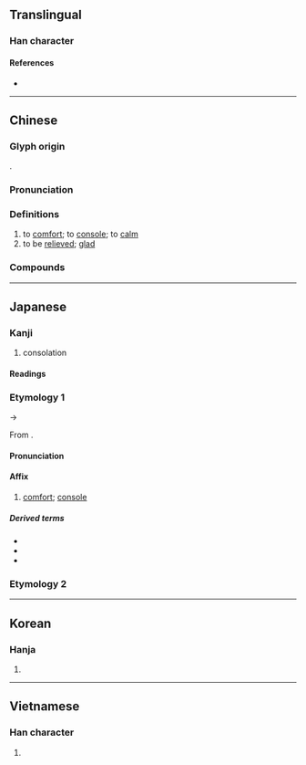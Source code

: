 {{character info/new}}
==Translingual==

===Han character===
{{Han char|rn=61|rad=心|as=11|sn=15|four=74330|canj=SIP,XSIP|ids=⿱尉心}}

====References====
* {{Han ref|kx=0400.030|dkj=11135|dj=0739.230|hdz=42343.150|uh=6170|ud=24944|bh=BCA2|bd=48290}}

----

==Chinese==
{{zh-forms}}

===Glyph origin===
{{Han etym}}
{{Han compound|尉|心|ls=psc|c1=p|c2=s}}.

===Pronunciation===
{{zh-pron
|m=wèi
|c=wai3
|h=pfs=vi
|mn=qz,tw,xm:ùi/zz:ùiⁿ
|mn-t=uê3
|mc=y
|oc=y
|cat=v,a
}}

===Definitions===
{{zh-hanzi}}

# to [[comfort]]; to [[console]]; to [[calm]]
# to be [[relieved]]; [[glad]]

===Compounds===
{{zh-der|存慰|慰留|慰勞|慰情勝無|慰安婦|慰問金|慰唁|慰勉|勸慰|弔慰|快慰|宣慰|慰藉|告慰|安慰|大慰|寬慰|慰問|慰安|撫慰|欣慰|自慰|聊以自慰|解慰}}

----

==Japanese==

===Kanji===
{{ja-kanji|grade=c|rs=心11}}

# consolation

====Readings====
{{ja-readings
|goon=い<ゐ
|kanon=い<ゐ
|kun=なぐさ-, なぐさ-む, なぐさ-み, なぐさ-める, なぐさめ-, なぐさ-め
}}

===Etymology 1===
{{ja-kanjitab|い|yomi=on}}
{{IPAchar|/wi/}} → {{IPAchar|/i/}}

From {{der|ja|ltc|sort=い|-}} {{ltc-l|慰}}.

====Pronunciation====
{{ja-pron|い|y=on}}

====Affix====
{{ja-pos|affix|い|hhira=ゐ}}

# [[comfort]]; [[console]]

=====Derived terms=====
{{der-top}}
* {{ja-r|慰霊碑|いれいひ}}
* {{ja-r|慰労|いろう}}
* {{ja-r|自%慰|じ%い}}
{{der-bottom}}

===Etymology 2===
{{ja-kanjitab|なぐさ|yomi=k}}
{{ja-see|なぐさ}}

----

==Korean==

===Hanja===
{{ko-hanja|hangeul=위|eumhun=[[위로할]] [[위]] (''wirohal, wi'')|rv=wi|mr=wi|y=wi}}

# {{rfdef|ko|sort=心11}}

----

==Vietnamese==

===Han character===
{{vi-hantu|[[ủy]], [[uý]], [[ủi]]|rs=心11}}

# {{rfdef|vi|sort=心11}}
